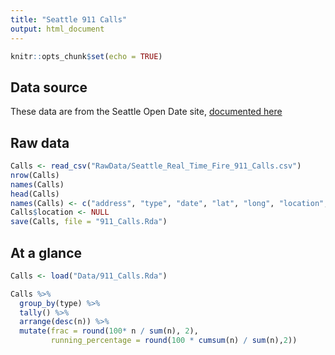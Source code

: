 ```yaml
---
title: "Seattle 911 Calls"
output: html_document
---
```


```r
knitr::opts_chunk$set(echo = TRUE)
```


## Data source

These data are from the Seattle Open Date site, [documented here](https://data.seattle.gov/Public-Safety/Seattle-Real-Time-Fire-911-Calls/kzjm-xkqj)

## Raw data

```r
Calls <- read_csv("RawData/Seattle_Real_Time_Fire_911_Calls.csv")
nrow(Calls)
names(Calls)
head(Calls)
names(Calls) <- c("address", "type", "date", "lat", "long", "location", "id")
Calls$location <- NULL
save(Calls, file = "911_Calls.Rda")
```

## At a glance

```r
Calls <- load("Data/911_Calls.Rda")
```

```r
Calls %>%
  group_by(type) %>% 
  tally() %>%
  arrange(desc(n)) %>%
  mutate(frac = round(100* n / sum(n), 2), 
         running_percentage = round(100 * cumsum(n) / sum(n),2))
```